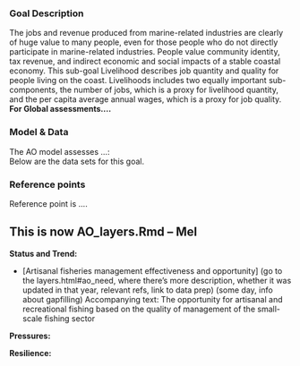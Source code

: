 ### Goal Description

The jobs and revenue produced from marine-related industries are clearly of huge value to many people, even for those people who do not directly participate in marine-related industries. People value community identity, tax revenue, and indirect economic and social impacts of a stable coastal economy. This sub-goal Livelihood describes job quantity and quality for people living on the coast. Livelihoods includes two equally important sub-components, the number of jobs, which is a proxy for livelihood quantity, and the per capita average annual wages, which is a proxy for job quality.
**For Global assessments....** 

### Model & Data 

The AO model assesses ...:   
Below are the data sets for this goal.

### Reference points 

Reference point is ....

## This is now AO_layers.Rmd -- Mel

**Status and Trend:**

- [Artisanal fisheries management effectiveness and opportunity] (go to the layers.html#ao_need, where there's more description,  whether it was updated in that year, relevant refs, link to data prep) (some day, info about gapfilling)
Accompanying text: The opportunity for artisanal and recreational fishing based on the quality of management of the small-scale fishing sector

**Pressures:**  

**Resilience:** 




